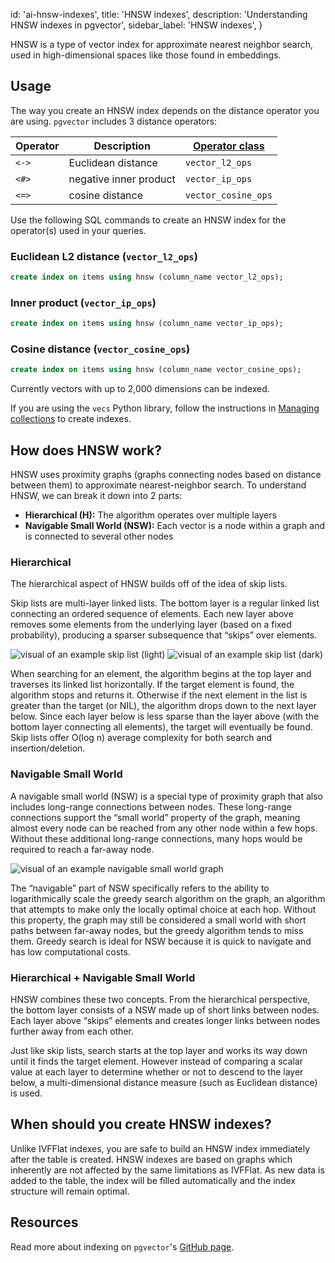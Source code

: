 
  id: 'ai-hnsw-indexes',
  title: 'HNSW indexes',
  description: 'Understanding HNSW indexes in pgvector',
  sidebar_label: 'HNSW indexes',
}

HNSW is a type of vector index for approximate nearest neighbor search, used in high-dimensional spaces like those found in embeddings.

## Usage

The way you create an HNSW index depends on the distance operator you are using. `pgvector` includes 3 distance operators:

| Operator | Description            | [**Operator class**](https://www.postgresql.org/docs/current/sql-createopclass.html) |
| -------- | ---------------------- | ------------------------------------------------------------------------------------ |
| `<->`    | Euclidean distance     | `vector_l2_ops`                                                                      |
| `<#>`    | negative inner product | `vector_ip_ops`                                                                      |
| `<=>`    | cosine distance        | `vector_cosine_ops`                                                                  |

Use the following SQL commands to create an HNSW index for the operator(s) used in your queries.

### Euclidean L2 distance (`vector_l2_ops`)

```sql
create index on items using hnsw (column_name vector_l2_ops);
```

### Inner product (`vector_ip_ops`)

```sql
create index on items using hnsw (column_name vector_ip_ops);
```

### Cosine distance (`vector_cosine_ops`)

```sql
create index on items using hnsw (column_name vector_cosine_ops);
```

Currently vectors with up to 2,000 dimensions can be indexed.

If you are using the `vecs` Python library, follow the instructions in [Managing collections](/docs/guides/ai/managing-collections#create-an-index) to create indexes.

## How does HNSW work?

HNSW uses proximity graphs (graphs connecting nodes based on distance between them) to approximate nearest-neighbor search. To understand HNSW, we can break it down into 2 parts:

- **Hierarchical (H):** The algorithm operates over multiple layers
- **Navigable Small World (NSW):** Each vector is a node within a graph and is connected to several other nodes

### Hierarchical

The hierarchical aspect of HNSW builds off of the idea of skip lists.

Skip lists are multi-layer linked lists. The bottom layer is a regular linked list connecting an ordered sequence of elements. Each new layer above removes some elements from the underlying layer (based on a fixed probability), producing a sparser subsequence that “skips” over elements.

<div>
  <img
    alt="visual of an example skip list (light)"
    className="dark:hidden"
    src="/docs/img/ai/vector-indexes/hnsw-indexes/skip-list--light.png"
  />
  <img
    alt="visual of an example skip list (dark)"
    className="hidden dark:block"
    src="/docs/img/ai/vector-indexes/hnsw-indexes/skip-list--dark.png"
  />
</div>

When searching for an element, the algorithm begins at the top layer and traverses its linked list horizontally. If the target element is found, the algorithm stops and returns it. Otherwise if the next element in the list is greater than the target (or NIL), the algorithm drops down to the next layer below. Since each layer below is less sparse than the layer above (with the bottom layer connecting all elements), the target will eventually be found. Skip lists offer O(log n) average complexity for both search and insertion/deletion.

### Navigable Small World

A navigable small world (NSW) is a special type of proximity graph that also includes long-range connections between nodes. These long-range connections support the “small world” property of the graph, meaning almost every node can be reached from any other node within a few hops. Without these additional long-range connections, many hops would be required to reach a far-away node.

<img
  alt="visual of an example navigable small world graph"
  src="/docs/img/ai/vector-indexes/hnsw-indexes/nsw.png"
/>

The “navigable” part of NSW specifically refers to the ability to logarithmically scale the greedy search algorithm on the graph, an algorithm that attempts to make only the locally optimal choice at each hop. Without this property, the graph may still be considered a small world with short paths between far-away nodes, but the greedy algorithm tends to miss them. Greedy search is ideal for NSW because it is quick to navigate and has low computational costs.

### **Hierarchical +** Navigable Small World

HNSW combines these two concepts. From the hierarchical perspective, the bottom layer consists of a NSW made up of short links between nodes. Each layer above “skips” elements and creates longer links between nodes further away from each other.

Just like skip lists, search starts at the top layer and works its way down until it finds the target element. However instead of comparing a scalar value at each layer to determine whether or not to descend to the layer below, a multi-dimensional distance measure (such as Euclidean distance) is used.

## When should you create HNSW indexes?

Unlike IVFFlat indexes, you are safe to build an HNSW index immediately after the table is created. HNSW indexes are based on graphs which inherently are not affected by the same limitations as IVFFlat. As new data is added to the table, the index will be filled automatically and the index structure will remain optimal.

## Resources

Read more about indexing on `pgvector`'s [GitHub page](https://github.com/pgvector/pgvector#indexing).


